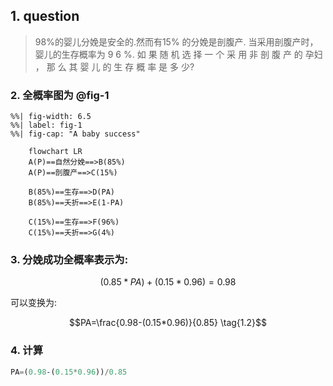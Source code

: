 ## 1. question 
>98%的婴儿分娩是安全的.然而有15% 的分娩是剖腹产. 当采用剖腹产时，婴儿的生存概率为 9 6 %. 如 果 随 机 选 择 一 个 采 用 非 剖 腹 产 的 孕妇  ， 那 么 其 婴 儿 的 生 存 概 率 是 多 少?

### 2. 全概率图为  @fig-1

```mermaid
%%| fig-width: 6.5
%%| label: fig-1
%%| fig-cap: "A baby success"

    flowchart LR
    A(P)==自然分娩==>B(85%)
    A(P)==剖腹产==>C(15%)

    B(85%)==生存==>D(PA)
    B(85%)==夭折==>E(1-PA)

    C(15%)==生存==>F(96%)
    C(15%)==夭折==>G(4%)
```

### 3. 分娩成功全概率表示为:

$$(0.85*PA)+(0.15*0.96)=0.98 \tag{1.1}$$

  可以变换为:

$$PA=\frac{0.98-(0.15*0.96)}{0.85} \tag{1.2}$$

### 4. 计算

```julia
PA=(0.98-(0.15*0.96))/0.85
``` 